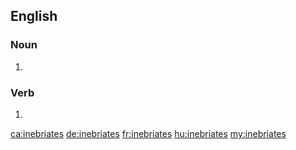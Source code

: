 ==English==

===Noun===
{{head|en|noun plural form}}

# {{plural of|inebriate|lang=en}}

===Verb===
{{head|en|verb form}}

# {{en-third-person singular of|inebriate}}

[[ca:inebriates]]
[[de:inebriates]]
[[fr:inebriates]]
[[hu:inebriates]]
[[my:inebriates]]
